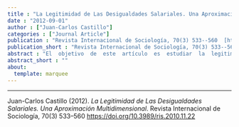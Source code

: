 ```yaml
---
title : "La Legitimidad de Las Desigualdades Salariales. Una Aproximación Multidimensional"
date : "2012-09-01"
author : ["Juan-Carlos Castillo"]
categories : ["Journal Article"]
publication : "Revista Internacional de Sociología, 70(3) 533--560  [https://doi.org/10.3989/ris.2010.11.22](https://doi.org/10.3989/ris.2010.11.22)"
publication_short : "Revista Internacional de Sociología, 70(3) 533--560  [https://doi.org/10.3989/ris.2010.11.22](https://doi.org/10.3989/ris.2010.11.22)"
abstract : "El  objetivo  de  este  artículo  es  estudiar  la  legitimidad  de  la  desigualdad  salarial  en  contextos  con  distintos  niveles de desigualdad económica. La pregunta que guía la investigación es: ¿cómo influye un alto nivel de desigualdad económica en la legitimidad de las desigualdades salariales? Tal pregunta requiere, en primer lugar,  abordar  teóricamente  el  concepto  de  legitimidad  –característico  de  la  sociología  desde  weber  en  adelante–  así  como  también  su  medición  empírica,  para  lo  cual  se  propone  un  modelo  multidimensional  de  medición  de  la  legitimidad  basado  en  la  teoría  de  David  Beetham.  el  análisis  contempla  la  estimación  empírica  de  este  modelo  mediante  ecuaciones  estructurales  y  modelos  multinivel  utilizando  datos  del Programa internacional de encuestas sociales (iSSP).  |  Palabras Clave: Desigualdad económica; Justicia distributiva; Legitimidad; Percepción de desigualdad. | (english) The objective of this paper is to study the legitimacy of earnings inequality in contexts with different economic inequality levels. The question guiding the research is: How do high levels of income inequality in a society influence the legitimacy of earnings inequality? Such question requires on the one hand tackling the concept of legitimacy – characteristic of sociology from Weber onwards – as well as its empirical measurement, by proposing a multidimensional model for measuring legitimacy based on the theory of David Beetham. The empirical estimation of this model is performed by structural equation and multilevel analysis using data of the International Social Survey Program (ISSP). | Keywords: Distributive Justice; Economic Inequality; Inequality Perception; Legitimacy."
abstract_short : ""
about:
  template: marquee
---
```

---


::: {.callout-note title="How to cite this work"}

Juan-Carlos Castillo (2012). *La Legitimidad de Las Desigualdades Salariales. Una Aproximación Multidimensional*. Revista Internacional de Sociología, 70(3) 533--560  [https://doi.org/10.3989/ris.2010.11.22](https://doi.org/10.3989/ris.2010.11.22)

:::

